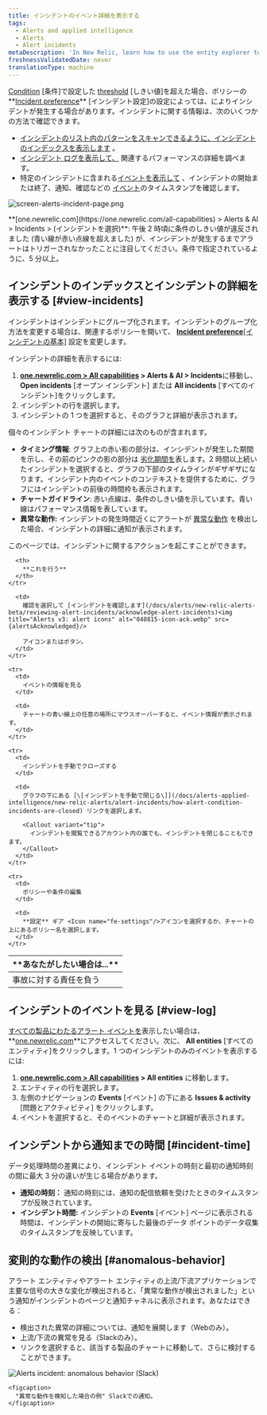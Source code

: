 ```yaml
---
title: インシデントのイベント詳細を表示する
tags:
  - Alerts and applied intelligence
  - Alerts
  - Alert incidents
metaDescription: 'In New Relic, learn how to use the entity explorer to find and review alerts incidents.'
freshnessValidatedDate: never
translationType: machine
---
```





[Condition](/docs/alerts/new-relic-alerts-beta/configuring-alert-policies/define-alert-conditions) \[条件]で設定した [threshold](/docs/alerts/new-relic-alerts-beta/configuring-alert-policies/define-thresholds-trigger-alert) \[しきい値]を超えた場合、ポリシーの**[Incident preference](/docs/alerts/new-relic-alerts/configuring-alert-policies/specify-when-new-relic-creates-incidents)** \[インシデント設定]の設定によっては、<InlinePopover type="alerts"/>によりインシデントが発生する場合があります。インシデントに関する情報は、次のいくつかの方法で確認できます。

* [インシデントのリスト内のパターンをスキャンできるように、インシデントのインデックスを表示します](#view-incidents) 。
* [インシデント ログを表示して、](#view-log) 関連するパフォーマンスの詳細を調べます。
* 特定のインシデントに含まれる[イベントを表示して](#incident-time) 、インシデントの開始または終了、通知、確認などの [イベント](/docs/using-new-relic/welcome-new-relic/get-started/glossary#event)のタイムスタンプを確認します。

<img
  title="screen-alerts-incident-page.png"
  alt="screen-alerts-incident-page.png"
  src={alertsIncidentPage}
/>

<figcaption>
  **[one.newrelic.com](https://one.newrelic.com/all-capabilities) > Alerts & AI > Incidents > (インシデントを選択)**: 午後 2 時頃に条件のしきい値が違反されました (青い線が赤い点線を超えました) が、インシデントが発生するまでアラートはトリガーされなかったことに注目してください。条件で指定されているように、5 分以上。
</figcaption>

## インシデントのインデックスとインシデントの詳細を表示する [#view-incidents]

インシデントはインシデントにグループ化されます。インシデントのグループ化方法を変更する場合は、関連するポリシーを開いて、 [**Incident preference**\[インシデントの基本\]](/docs/alerts/new-relic-alerts-beta/reviewing-alert-incidents/specify-when-new-relic-creates-incidents) 設定を変更します。

インシデントの詳細を表示するには:

1. **[one.newrelic.com > All capabilities](https://one.newrelic.com/all-capabilities) > Alerts & AI > Incidents**に移動し、 **Open incidents** \[オープン インシデント] または **All incidents** \[すべてのインシデント]をクリックします。
2. インシデントの行を選択します。
3. インシデントの 1 つを選択すると、そのグラフと詳細が表示されます。

個々のインシデント チャートの詳細には次のものが含まれます。

* **タイミング情報**: グラフ上の赤い影の部分は、インシデントが発生した期間を示し、その前のピンクの影の部分は [劣化期間を](/docs/using-new-relic/welcome-new-relic/get-started/glossary#degradation-period)表します。2 時間以上続いたインシデントを選択すると、グラフの下部のタイムラインがギザギザになります。インシデント内のイベントのコンテキストを提供するために、グラフにはインシデントの前後の時間枠も表示されます。
* **チャートガイドライン**: 赤い点線は、条件のしきい値を示しています。青い線はパフォーマンス情報を表しています。
* **異常な動作:** インシデントの発生時間近くにアラートが [異常な動作](#anomalous-behavior) を検出した場合、インシデントの詳細に通知が表示されます。

このページでは、インシデントに関するアクションを起こすことができます。

<table>
  <thead>
    <tr>
      <th width={250}>
        **あなたがしたい場合は...**
      </th>

      <th>
        **これを行う**
      </th>
    </tr>
  </thead>

  <tbody>
    <tr>
      <td>
        事故に対する責任を負う
      </td>

      <td>
        確認を選択して [インシデントを確認します](/docs/alerts/new-relic-alerts-beta/reviewing-alert-incidents/acknowledge-alert-incidents)<img title="Alerts v3: alert icons" alt="040815-icon-ack.webp" src={alertsAcknowledged}/>

        アイコンまたはボタン。
      </td>
    </tr>

    <tr>
      <td>
        イベントの情報を見る
      </td>

      <td>
        チャートの青い線上の任意の場所にマウスオーバーすると、イベント情報が表示されます。
      </td>
    </tr>

    <tr>
      <td>
        インシデントを手動でクローズする
      </td>

      <td>
        グラフの下にある [\[インシデントを手動で閉じる\]](/docs/alerts-applied-intelligence/new-relic-alerts/alert-incidents/how-alert-condition-incidents-are-closed) リンクを選択します。

        <Callout variant="tip">
          インシデントを閲覧できるアカウント内の誰でも、インシデントを閉じることもできます。
        </Callout>
      </td>
    </tr>

    <tr>
      <td>
        ポリシーや条件の編集
      </td>

      <td>
        **設定** ギア <Icon name="fe-settings"/>アイコンを選択するか、チャートの上にあるポリシー名を選択します。
      </td>
    </tr>
  </tbody>
</table>

## インシデントのイベントを見る [#view-log]

[すべての製品にわたるアラート イベントを](/docs/alerts/new-relic-alerts-beta/reviewing-events/review-events-across-products)表示したい場合は、 **[one.newrelic.com](https://one.newrelic.com/all-capabilities)**にアクセスしてください。次に、 **All entities** \[すべてのエンティティ]をクリックします。1 つのインシデントのみのイベントを表示するには:

1. **[one.newrelic.com > All capabilities](https://one.newrelic.com/all-capabilities) > All entities** に移動します。
2. エンティティの行を選択します。
3. 左側のナビゲーションの **Events** \[イベント] の下にある **Issues & activity** \[問題とアクティビティ] をクリックします。
4. イベントを選択すると、そのイベントのチャートと詳細が表示されます。

## インシデントから通知までの時間 [#incident-time]

データ処理時間の差異により、インシデント イベントの時刻と最初の通知時刻の間に最大 3 分の違いが生じる場合があります。

* **通知の時刻：** 通知の時刻には、通知の配信依頼を受けたときのタイムスタンプが反映されています。
* **インシデント時間:** インシデントの **Events** \[イベント] ページに表示される時間は、インシデントの開始に寄与した最後のデータ ポイントのデータ収集のタイムスタンプを反映しています。

## 変則的な動作の検出 [#anomalous-behavior]

アラート エンティティやアラート エンティティの上流/下流アプリケーションで主要な信号の大きな変化が検出されると、「異常な動作が検出されました」という通知がインシデントのページと通知チャネルに表示されます。あなたはできる：

* 検出された異常の詳細については、通知を展開します（Webのみ）。
* 上流/下流の異常を見る（Slackのみ）。
* リンクを選択すると、該当する製品のチャートに移動して、さらに検討することができます。

<CollapserGroup>
  <Collapser
    id="slack-notification"
    title="Slackでのアラート通知"
  >
    <img
      title="Alerts incident: anomalous behavior (Slack)"
      alt="Alerts incident: anomalous behavior (Slack)"
      src={alertsIncidentContextinSlack}
    />

    <figcaption>
      "異常な動作を検知した場合の例" Slackでの通知。
    </figcaption>
  </Collapser>
</CollapserGroup>